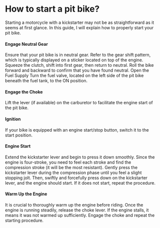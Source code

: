
# How to start a pit bike?

Starting a motorcycle with a kickstarter may not be as straightforward as it seems at first glance. In this guide, I will explain how to properly start your pit bike.

<YouTubeEmbed videoId="MLV0pvacJgc" />

#### Engage Neutral Gear

Ensure that your pit bike is in neutral gear. Refer to the gear shift pattern, which is typically displayed on a sticker located on top of the engine. Squeeze the clutch, shift into first gear, then return to neutral. Roll the bike forward and backward to confirm that you have found neutral. Open the Fuel Supply Turn the fuel valve, located on the left side of the pit bike beneath the fuel tank, to the ON position.

#### Engage the Choke

Lift the lever (if available) on the carburetor to facilitate the engine start of the pit bike.

#### Ignition

If your bike is equipped with an engine start/stop button, switch it to the start position.

#### Engine Start

Extend the kickstarter lever and begin to press it down smoothly. Since the engine is four-stroke, you need to feel each stroke and find the compression stroke (it will be the most resistant). Gently press the kickstarter lever during the compression phase until you feel a slight stopping jolt. Then, swiftly and forcefully press down on the kickstarter lever, and the engine should start. If it does not start, repeat the procedure.

#### Warm Up the Engine

It is crucial to thoroughly warm up the engine before riding. Once the engine is running steadily, release the choke lever. If the engine stalls, it means it was not warmed up sufficiently. Engage the choke and repeat the starting procedure.
